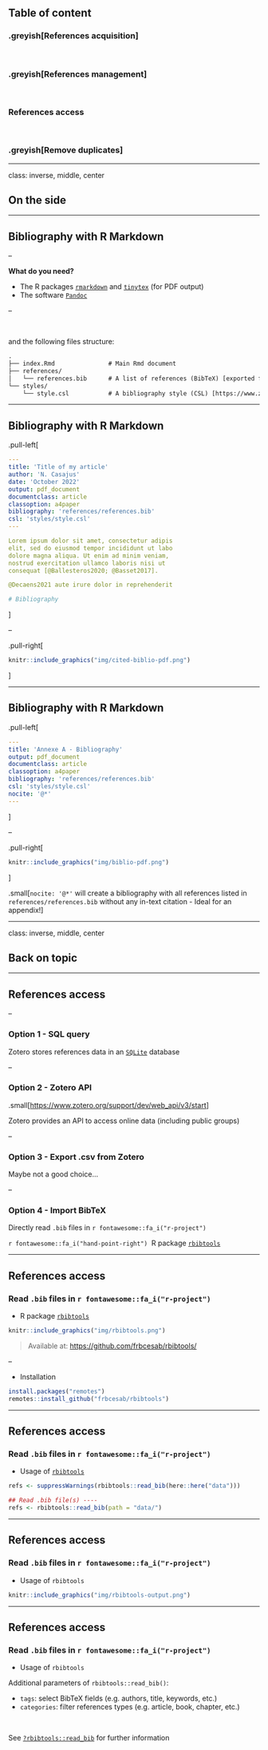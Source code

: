 ## Table of content


### .greyish[References acquisition]

<br>

### .greyish[References management]

<br>

### References access

<br>

### .greyish[Remove duplicates]

---

class: inverse, middle, center

## On the side

---

## Bibliography with R Markdown

--

**What do you need?**

- The R packages [`rmarkdown`](https://rmarkdown.rstudio.com/) and [`tinytex`](https://yihui.org/tinytex/) (for PDF output)
- The software [`Pandoc`](https://pandoc.org/installing.html)

--

<br>

and the following files structure:

```txt
.
├── index.Rmd               # Main Rmd document
├── references/
│   └── references.bib      # A list of references (BibTeX) [exported from Zotero]
└── styles/
    └── style.csl           # A bibliography style (CSL) [https://www.zotero.org/styles]
```


---

## Bibliography with R Markdown

.pull-left[
```yaml
---
title: 'Title of my article'
author: 'N. Casajus'
date: 'October 2022'
output: pdf_document
documentclass: article
classoption: a4paper
bibliography: 'references/references.bib'
csl: 'styles/style.csl'
---

Lorem ipsum dolor sit amet, consectetur adipis
elit, sed do eiusmod tempor incididunt ut labo
dolore magna aliqua. Ut enim ad minim veniam, 
nostrud exercitation ullamco laboris nisi ut 
consequat [@Ballesteros2020; @Basset2017]. 

@Decaens2021 aute irure dolor in reprehenderit

# Bibliography
```
]

--

.pull-right[
```r
knitr::include_graphics("img/cited-biblio-pdf.png")
```
]


---

## Bibliography with R Markdown

.pull-left[
```yaml
---
title: 'Annexe A - Bibliography'
output: pdf_document
documentclass: article
classoption: a4paper
bibliography: 'references/references.bib'
csl: 'styles/style.csl'
nocite: '@*'
---
```
]

--

.pull-right[
```r
knitr::include_graphics("img/biblio-pdf.png")
```
]

.small[`nocite: '@*'` will create a bibliography with all references listed in 
`references/references.bib` without any in-text citation - Ideal for an appendix!]


---

class: inverse, middle, center

## Back on topic

---

## References access

--

### Option 1 - SQL query

Zotero stores references data in an [`SQLite`](https://www.sqlite.org) database


--

### Option 2 - Zotero API

.small[<https://www.zotero.org/support/dev/web_api/v3/start>]

Zotero provides an API to access online data (including public groups)

--

### Option 3 - Export .csv from Zotero

Maybe not a good choice...

--

### Option 4 - Import BibTeX

Directly read `.bib` files in `r fontawesome::fa_i("r-project")`

`r fontawesome::fa_i("hand-point-right")`&nbsp; R package [`rbibtools`](https://github.com/frbcesab/rbibtools)


---

## References access


### Read `.bib` files in `r fontawesome::fa_i("r-project")`

- R package [`rbibtools`](https://github.com/frbcesab/rbibtools)


```r
knitr::include_graphics("img/rbibtools.png")
```

> Available at: <https://github.com/frbcesab/rbibtools/>

--


- Installation

```r
install.packages("remotes")
remotes::install_github("frbcesab/rbibtools")
```


---

## References access


### Read `.bib` files in `r fontawesome::fa_i("r-project")`

- Usage of [`rbibtools`](https://github.com/frbcesab/rbibtools)

```r
refs <- suppressWarnings(rbibtools::read_bib(here::here("data")))
```

```r
## Read .bib file(s) ----
refs <- rbibtools::read_bib(path = "data/")
```


---

## References access


### Read `.bib` files in `r fontawesome::fa_i("r-project")`

- Usage of `rbibtools`

```r
knitr::include_graphics("img/rbibtools-output.png")
```


---

## References access


### Read `.bib` files in `r fontawesome::fa_i("r-project")`

- Usage of `rbibtools`


Additional parameters of `rbibtools::read_bib()`:

  - `tags`: select BibTeX fields (e.g. authors, title, keywords, etc.)
  - `categories`: filter references types (e.g. article, book, chapter, etc.)

<br>

See [`?rbibtools::read_bib`](https://frbcesab.github.io/rbibtools/reference/read_bib.html) for further information
